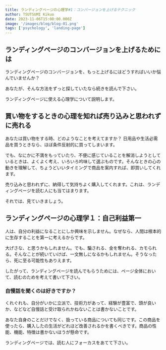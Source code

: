 ```yaml
---
title: ランディングページの心理学#1：コンバージョンを上げるテクニック
author: TSUTSUMI Kikuo
date: 2023-11-06T15:00:00.000Z
image: '/images/blog/blog-01.png'
tags: ['psychology', 'landing-page']
---
```


## ランディングページのコンバージョンを上げるためには

ランディングページのコンバージョンを、もっと上げるにはどうすればいいか悩んでいませんか？

あなたが、そんな方法をずっと探していたなら続きを読んで下さい。

ランディングページに使える心理学について説明します。

## 買い物をするときの心理を知れば売り込みと思われずに売れる

あなたは買い物をする時、どのようなことを考えてますか？
日用品や生活必需品を買うときなら、ほぼ条件反射的に買ってしまいます。

でも、なにかに不満をもっていたり、不便に感じていることを解消しようとしているときは、よくよく考え、いろいろ吟味して選ぶものです。そんなときの心の動きを理解して、ちょうどいいタイミングで商品を案内すれば、即買いしてくれます。

売り込みと思われずに、納得して気持ちよく購入してくれます。これは、ランディングページを読む人にも当てはまります。

それでは、見ていきましょう。

## ランディングページの心理学１：自己利益第一

人は、自分の利益になることにしか興味を示しません。なぜなら、人間は根本的に生存することを第一に考えるからです。

大げさな、と思うかもしれません。でも、騙される、金を奪われる、カモられる。そんなことが続いていけば、一文無しになるかもしれません。そうなったら、死に至る可能性もありえます。

したがって、ランディングページを読んでもらうためには、ページ全体において、読むのためを考えて書いて下さい。

### 自慢話を聞くのは好きですか？

くれぐれも、自分がいかに立派で、技術力があって、経験が豊富で、頭が良いか、などなど自慢話と受け取られかねないことは書かないことです。

あなた自身のことだけでなく、扱っている商品についても同じです。この商品を使ったら、購入したの生活がどれほど改善されるかを書くべきです。商品の性能、機能、特徴は書かないほうが懸命です。

ランディングページでは、読む人にフォーカスをあてて下さい。
